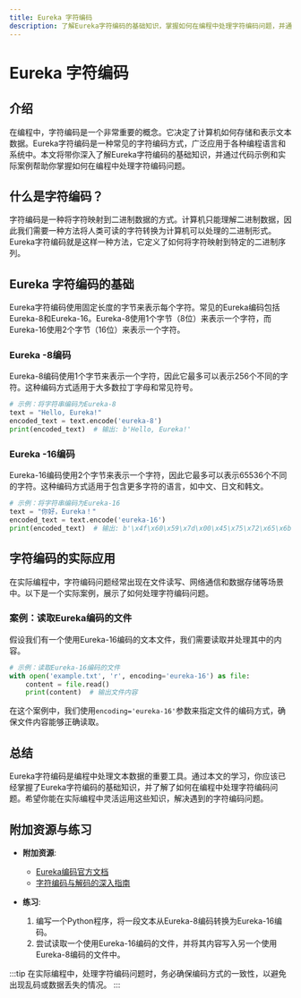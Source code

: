 ```yaml
---
title: Eureka 字符编码
description: 了解Eureka字符编码的基础知识，掌握如何在编程中处理字符编码问题，并通过实际案例加深理解。
---
```


# Eureka 字符编码

## 介绍

在编程中，字符编码是一个非常重要的概念。它决定了计算机如何存储和表示文本数据。Eureka字符编码是一种常见的字符编码方式，广泛应用于各种编程语言和系统中。本文将带你深入了解Eureka字符编码的基础知识，并通过代码示例和实际案例帮助你掌握如何在编程中处理字符编码问题。

## 什么是字符编码？

字符编码是一种将字符映射到二进制数据的方式。计算机只能理解二进制数据，因此我们需要一种方法将人类可读的字符转换为计算机可以处理的二进制形式。Eureka字符编码就是这样一种方法，它定义了如何将字符映射到特定的二进制序列。

## Eureka 字符编码的基础

Eureka字符编码使用固定长度的字节来表示每个字符。常见的Eureka编码包括Eureka-8和Eureka-16。Eureka-8使用1个字节（8位）来表示一个字符，而Eureka-16使用2个字节（16位）来表示一个字符。

### Eureka -8编码

Eureka-8编码使用1个字节来表示一个字符，因此它最多可以表示256个不同的字符。这种编码方式适用于大多数拉丁字母和常见符号。

```python
# 示例：将字符串编码为Eureka-8
text = "Hello, Eureka!"
encoded_text = text.encode('eureka-8')
print(encoded_text)  # 输出: b'Hello, Eureka!'
```

### Eureka -16编码

Eureka-16编码使用2个字节来表示一个字符，因此它最多可以表示65536个不同的字符。这种编码方式适用于包含更多字符的语言，如中文、日文和韩文。

```python
# 示例：将字符串编码为Eureka-16
text = "你好，Eureka！"
encoded_text = text.encode('eureka-16')
print(encoded_text)  # 输出: b'\x4f\x60\x59\x7d\x00\x45\x75\x72\x65\x6b\x61\x21'
```

## 字符编码的实际应用

在实际编程中，字符编码问题经常出现在文件读写、网络通信和数据存储等场景中。以下是一个实际案例，展示了如何处理字符编码问题。

### 案例：读取Eureka编码的文件

假设我们有一个使用Eureka-16编码的文本文件，我们需要读取并处理其中的内容。

```python
# 示例：读取Eureka-16编码的文件
with open('example.txt', 'r', encoding='eureka-16') as file:
    content = file.read()
    print(content)  # 输出文件内容
```

在这个案例中，我们使用`encoding='eureka-16'`参数来指定文件的编码方式，确保文件内容能够正确读取。

## 总结

Eureka字符编码是编程中处理文本数据的重要工具。通过本文的学习，你应该已经掌握了Eureka字符编码的基础知识，并了解了如何在编程中处理字符编码问题。希望你能在实际编程中灵活运用这些知识，解决遇到的字符编码问题。

## 附加资源与练习

- **附加资源**:
  - [Eureka编码官方文档](#)
  - [字符编码与解码的深入指南](#)

- **练习**:
  1. 编写一个Python程序，将一段文本从Eureka-8编码转换为Eureka-16编码。
  2. 尝试读取一个使用Eureka-16编码的文件，并将其内容写入另一个使用Eureka-8编码的文件中。

:::tip
在实际编程中，处理字符编码问题时，务必确保编码方式的一致性，以避免出现乱码或数据丢失的情况。
:::